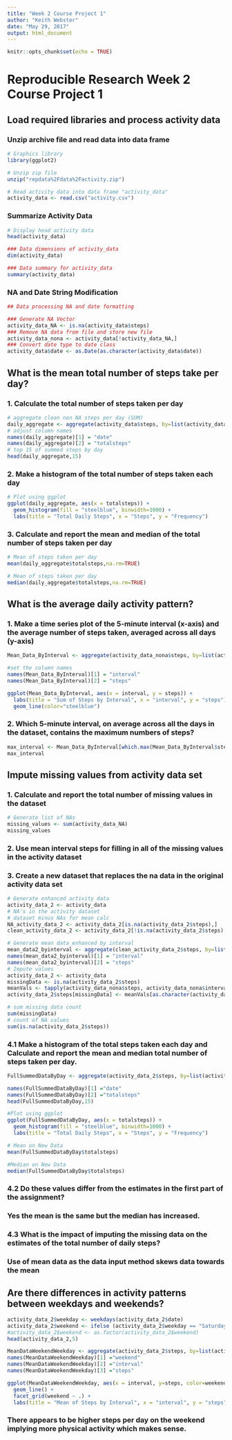 ```yaml
---
title: "Week 2 Course Project 1"
author: "Keith Webster"
date: "May 29, 2017"
output: html_document
---
```


```r
knitr::opts_chunk$set(echo = TRUE)
```

# Reproducible Research Week 2 Course Project 1
## Load required libraries and process activity data
### Unzip archive file and read data into data frame
```r
# Graphics library
library(ggplot2)

# Unzip zip file
unzip("repdata%2Fdata%2Factivity.zip")

# Read activity data into data frame "activity_data"
activity_data <- read.csv("activity.csv")
```
### Summarize Activity Data
```r
# Display head activity data
head(activity_data)
```
```r
### Data dimensions of activity_data
dim(activity_data)
```
```r
### Data summary for activity_data
summary(activity_data)
```
### NA and Date String Modification
```r
## Data processing NA and date formatting

### Generate NA Vector
activity_data_NA <- is.na(activity_data$steps)
### Remove NA data from file and store new file
activity_data_nona <- activity_data[!activity_data_NA,]
### Convert date type to date class
activity_data$date <- as.Date(as.character(activity_data$date))
```
## What is the mean total number of steps take per day?
### 1. Calculate the total number of steps taken per day
```r
# aggregate clean non NA steps per day (SUM)
daily_aggregate <- aggregate(activity_data$steps, by=list(activity_data$date), sum)
# adjust column names
names(daily_aggregate)[1] = "date"
names(daily_aggregate)[2] = "totalsteps"
# top 15 of summed steps by day
head(daily_aggregate,15)
```
### 2. Make a histogram of the total number of steps taken each day
```r
# Plot using ggplot
ggplot(daily_aggregate, aes(x = totalsteps)) +
  geom_histogram(fill = "steelblue", binwidth=1000) +
  labs(title = "Total Daily Steps", x = "Steps", y = "Frequency")

```


### 3. Calculate and report the mean and median of the total number of steps taken per day
```r
# Mean of steps taken per day
mean(daily_aggregate$totalsteps,na.rm=TRUE)
```

```r
# Mean of steps taken per day
median(daily_aggregate$totalsteps,na.rm=TRUE)
```

## What is the average daily activity pattern?
### 1. Make a time series plot of the 5-minute interval (x-axis) and the average number of steps taken, averaged across all days (y-axis)

```r
Mean_Data_ByInterval <- aggregate(activity_data_nona$steps, by=list(activity_data_nona$interval), mean)

#set the column names
names(Mean_Data_ByInterval)[1] = "interval"
names(Mean_Data_ByInterval)[2] = "steps"

ggplot(Mean_Data_ByInterval, aes(x = interval, y = steps)) +
  labs(title = "Sum of Steps by Interval", x = "interval", y = "steps")+
  geom_line(color="steelblue")
```

### 2. Which 5-minute interval, on average across all the days in the dataset, contains the maximum numbers of steps?

```r
max_interval <- Mean_Data_ByInterval[which.max(Mean_Data_ByInterval$steps),]
max_interval
```

## Impute missing values from activity data set
### 1. Calculate and report the total number of missing values in the dataset

```r
# Generate list of NAs
missing_values <- sum(activity_data_NA)
missing_values
```

### 2. Use mean interval steps for filling in all of the missing values in the activity dataset
### 3. Create a new dataset that replaces the na data in the original activity data set

```r
# Generate enhanced activity data
activity_data_2 <- activity_data
# NA's in the activity dataset
# dataset minus NAs for mean calc
NA_activity_data_2 <- activity_data_2[is.na(activity_data_2$steps),]
clean_activity_data_2 <- activity_data_2[!is.na(activity_data_2$steps),]
```
```r
# Generate mean data_enhanced by interval
mean_data2_byinterval <- aggregate(clean_activity_data_2$steps, by=list(clean_activity_data_2$interval), sum)
names(mean_data2_byinterval)[1] = "interval"
names(mean_data2_byinterval)[2] = "steps"
# Impute values
activity_data_2 <- activity_data
missingData <- is.na(activity_data_2$steps)
meanVals <- tapply(activity_data_nona$steps, activity_data_nona$interval, mean, na.rm=TRUE, simplify=TRUE)
activity_data_2$steps[missingData] <- meanVals[as.character(activity_data_2$interval[missingData])]
```
```r
# sum missing data count
sum(missingData)
# count of NA values
sum(is.na(activity_data_2$steps))
```
### 4.1 Make a histogram of the total steps taken each day and Calculate and report the mean and median total number of steps taken per day.

```r
FullSummedDataByDay <- aggregate(activity_data_2$steps, by=list(activity_data_2$date), sum)

names(FullSummedDataByDay)[1] ="date"
names(FullSummedDataByDay)[2] ="totalsteps"
head(FullSummedDataByDay,15)
```
```r
#Plot using ggplot
ggplot(FullSummedDataByDay, aes(x = totalsteps)) +
  geom_histogram(fill = "steelblue", binwidth=1000) +
  labs(title = "Total Daily Steps", x = "Steps", y = "Frequency")
```
```r
# Mean on New Data
mean(FullSummedDataByDay$totalsteps)
```
```r
#Median on New Data
median(FullSummedDataByDay$totalsteps)
```
### 4.2 Do these values differ from the estimates in the first part of the assignment?

### Yes the mean is the same but the median has increased.

### 4.3 What is the impact of imputing the missing data on the estimates of the total number of daily steps?

### Use of mean data as the data input method skews data towards the mean

## Are there differences in activity patterns between weekdays and weekends?
```r
activity_data_2$weekday <- weekdays(activity_data_2$date)
activity_data_2$weekend <- ifelse (activity_data_2$weekday == "Saturday" | activity_data_2$weekday == "Sunday", "Weekend", "Weekday")
#activity_data_2$weekend <- as.factor(activity_data_2$weekend)
head(activity_data_2,5)
```
```r
MeanDataWeekendWeekday <- aggregate(activity_data_2$steps, by=list(activity_data_2$weekend, activity_data_2$interval), mean)
names(MeanDataWeekendWeekday)[1] ="weekend"
names(MeanDataWeekendWeekday)[2] ="interval"
names(MeanDataWeekendWeekday)[3] ="steps"

ggplot(MeanDataWeekendWeekday, aes(x = interval, y=steps, color=weekend)) +
  geom_line() +
  facet_grid(weekend ~ .) +
  labs(title = "Mean of Steps by Interval", x = "interval", y = "steps")
```

### There appears to be higher steps per day on the weekend implying more physical activity which makes sense.




  


  

